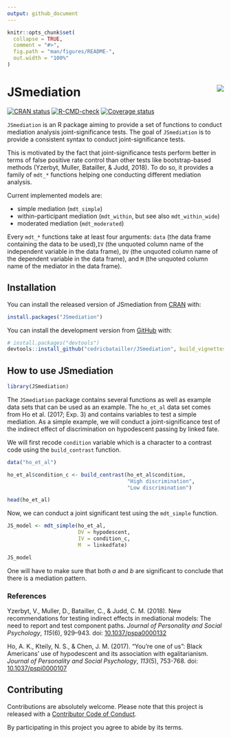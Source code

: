 ```yaml
---
output: github_document
---
```


<!-- README.md is generated from README.Rmd. Please edit that file -->

```r
knitr::opts_chunk$set(
  collapse = TRUE,
  comment = "#>",
  fig.path = "man/figures/README-",
  out.width = "100%"
)
```
# JSmediation <img src="man/figures/logo.png" align="right"/>

[![CRAN
status](https://www.r-pkg.org/badges/version/JSmediation)](https://cran.r-project.org/package=JSmediation)
[![R-CMD-check](https://github.com/cedricbatailler/JSmediation/workflows/R-CMD-check/badge.svg)](https://github.com/cedricbatailler/JSmediation/actions)
[![Coverage
status](https://codecov.io/gh/cedricbatailler/JSmediation/branch/master/graph/badge.svg)](https://codecov.io/github/cedricbatailler/JSmediation?branch=master)

`JSmediation` is an R package aiming to provide a set of functions to conduct 
mediation analysis joint-significance tests. The goal of `JSmediation` is to
provide a consistent syntax to conduct joint-significance tests. 

This is motivated by the fact that joint-significance tests perform better in
terms of false positive rate control than other tests like bootstrap-based
methods (Yzerbyt, Muller, Batailler, & Judd, 2018). To do so, it provides a
family of `mdt_*` functions helping one conducting different mediation analysis.

Current implemented models are:

- simple mediation (`mdt_simple`)
- within-participant mediation (`mdt_within`, but see also `mdt_within_wide`)
- moderated mediation (`mdt_moderated`)

Every `mdt_*` functions take at least four arguments: `data` (the data frame
containing the data to be used),` IV` (the unquoted column name of the
independent variable in the data frame), `DV` (the unquoted column name of the
dependent variable in the data frame), and `M` (the unquoted column name of the
mediator in the data frame).

## Installation

You can install the released version of JSmediation from
[CRAN](https://CRAN.R-project.org) with:

``` r
install.packages("JSmediation")
```

You can install the development version from [GitHub](https://github.com/) with:

``` r
# install.packages("devtools")
devtools::install_github("cedricbatailler/JSmediation", build_vignettes = TRUE)
```

## How to use JSmediation

```r
library(JSmediation)
```

The `JSmediation` package contains several functions as well as example data 
sets that can be used as an example. The `ho_et_al` data set comes from 
Ho et al. (2017; Exp. 3) and contains variables to test a simple mediation. As a
simple example, we will conduct a joint-significance test of the indirect effect
of discrimination on hypodescent passing by linked fate. 

We will first recode `condition` variable which is a character to a contrast 
code using the `build_contrast` function.

```r
data("ho_et_al")

ho_et_al$condition_c <- build_contrast(ho_et_al$condition, 
                                       "High discrimination",
                                       "Low discrimination")

head(ho_et_al)
```

Now, we can conduct a joint significant test using the `mdt_simple` function.

```r
JS_model <- mdt_simple(ho_et_al, 
                       DV = hypodescent, 
                       IV = condition_c, 
                       M  = linkedfate)

JS_model
```

One will have to make sure that both _a_ and _b_ are significant to conclude 
that there is a mediation pattern.

### References

Yzerbyt, V., Muller, D., Batailler, C., & Judd, C. M. (2018). New
recommendations for testing indirect effects in mediational models: The need to
report and test component paths. _Journal of Personality and Social Psychology_,
_115_(6), 929–943. doi:
[10.1037/pspa0000132](https://dx.doi.org/10.1037/pspa0000132)

Ho, A. K., Kteily, N. S., & Chen, J. M. (2017). “You’re one of us”: Black
Americans’ use of hypodescent and its association with egalitarianism. _Journal
of Personality and Social Psychology_, _113_(5), 753-768. doi:
[10.1037/pspi0000107](https://dx.doi.org/10.1037/pspi0000107)

## Contributing
Contributions are absolutely welcome. Please note that this project is released 
with a [Contributor Code of
Conduct](https://github.com/cedricbatailler/JSmediation/blob/master/CODE_OF_CONDUCT.md).

By participating in this project you agree to abide by its terms.
